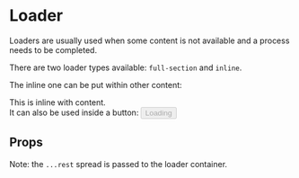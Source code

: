 

<Meta title="Components/Loader" component={Loader} />

# Loader

Loaders are usually used when some content is not available and a
process needs to be completed.

There are two loader types available: `full-section` and `inline`.

<Canvas>
    <Story name="Default">
        <div>
            <Loader />
        </div>
    </Story>
</Canvas>

The inline one can be put within other content:

<Canvas>
    <Story name="Inline">
        <div>
            <div>
                This is inline <Loader type="inline" /> with content.
            </div>
            <div>
                It can also be used inside a button:
                <Button disabled={true} mean="neutral-reverse">
                    <Loader type="inline" />
                    Loading
                </Button>
            </div>
        </div>
    </Story>
</Canvas>

## Props

Note: the `...rest` spread is passed to the loader container.

<ArgsTable of={Loader} />
